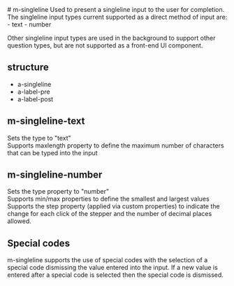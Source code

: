 
<Meta title="Molecules/Text" />
# m-singleline
Used to present a singleline input to the user for completion.  The singleline input types current supported as a direct method of input are:
- text
- number

Other singleline input types are used in the background to support other question types, but are not supported as a front-end UI component.

## structure
- a-singleline
- a-label-pre
- a-label-post

## m-singleline-text
Sets the type to "text" \
Supports maxlength property to define the maximum number of characters that can be typed into the input

## m-singleline-number
Sets the type property to "number" \
Supports min/max properties to define the smallest and largest values \
Supports the step property (applied via custom properties) to indicate the change for each click of the stepper and the number of decimal places allowed. 

## Special codes
m-singleline supports the use of special codes with the selection of a special code dismissing the value entered into the input.  If a new value is entered after a special code is selected then the special code is dismissed.
